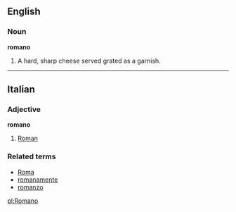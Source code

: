 ==English==
===Noun===
'''romano'''

#A hard, sharp cheese served grated as a garnish.
----

==Italian==
===Adjective===
'''romano'''

# [[Roman]]

===Related terms===
*[[Roma]]
*[[romanamente]]
*[[romanzo]]

[[pl:Romano]]